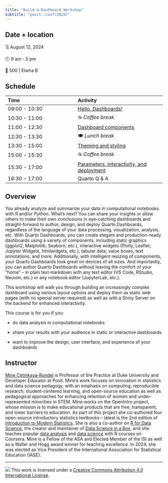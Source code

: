 ```yaml
---
title: "Build-a-Dashboard Workshop"
subtitle: "posit::conf(2024)"
---
```


## Date + location

🗓️ August 12, 2024

🕘 9 am - 5 pm

🏨 500 \| Elwha B

## Schedule

| Time          | Activity          |
|:--------------|:------------------|
| 09:00 - 10:30 | [Hello, Dashboards!](1-hello-dashboards/)          |
| 10:30 - 11:00 | ☕ *Coffee break* |
| 11:00 - 12:30 | [Dashboard components](2-dashboard-components/)    |
| 12:30 - 13:30 | 🍽️ *Lunch break*  |
| 13:30 - 15:00 | [Theming and styling](3-themint-styling/)          |
| 15:00 - 15:30 | ☕ *Coffee break* |
| 15:30 - 17:00 | [Parameters, interactivity, and deployment](4-parameters-interactivity-deployment/) |
| 16:30 - 17:00 | Quarto Q & A |


## Overview

You already analyze and summarize your data in computational notebooks with R and/or Python.
What’s next?
You can share your insights or allow others to make their own conclusions in eye-catching dashboards and straight-forward to author, design, and deploy Quarto Dashboards, regardless of the language of your data processing, visualization, analysis, etc.
With Quarto Dashboards, you can create elegant and production-ready dashboards using a variety of components, including static graphics (ggplot2, Matplotlib, Seaborn, etc.), interactive widgets (Plotly, Leaflet, Jupyter Widgets, htmlwidgets, etc.), tabular data, value boxes, text annotations, and more.
Additionally, with intelligent resizing of components, your Quarto Dashboards look great on devices of all sizes.
And importantly, you can author Quarto Dashboards without leaving the comfort of your “home” – in plain text markdown with any text editor (VS Code, RStudio, Neovim, etc.) or any notebook editor (JupyterLab, etc.).

This workshop will walk you through building an increasingly complex dashboard using various layout options and deploy them as static web pages (with no special server required) as well as with a Shiny Server on the backend for enhanced interactivity.

This course is for you if you:

-   do data analysis in computational notebooks

-   share your results with your audience in static or interactive dashboards

-   want to improve the design, user interface, and experience of your dashboards

## Instructor

[Mine Çetinkaya-Rundel](https://mine-cr.com/) is Professor of the Practice at Duke University and Developer Educator at Posit.
Mine’s work focuses on innovation in statistics and data science pedagogy, with an emphasis on computing, reproducible research, student-centered learning, and open-source education as well as pedagogical approaches for enhancing retention of women and under-represented minorities in STEM.
Mine works on the OpenIntro project, whose mission is to make educational products that are free, transparent, and lower barriers to education.
As part of this project she co-authored four open-source introductory statistics textbooks – latest is the 2nd edition of [Introduction to Modern Statistics](https://openintro-ims2.netlify.app/).
She is also a co-author on [R for Data Science](https://r4ds.hadley.nz/), the creator and maintainer of [Data Science in a Box](https://datasciencebox.org/), and she teaches popular [data analysis](https://www.coursera.org/specializations/statistics) and [data science](https://www.coursera.org/learn/data-visualization-transformation-r) with R courses on Coursera.
Mine is a Fellow of the ASA and Elected Member of the ISI as well as a Waller and Hogg award winner for teaching excellence.
In 2024, she was elected as Vice President of the International Association for Statistical Education (IASE).

------------------------------------------------------------------------

![](https://i.creativecommons.org/l/by/4.0/88x31.png) This work is licensed under a [Creative Commons Attribution 4.0 International License](https://creativecommons.org/licenses/by/4.0/).
